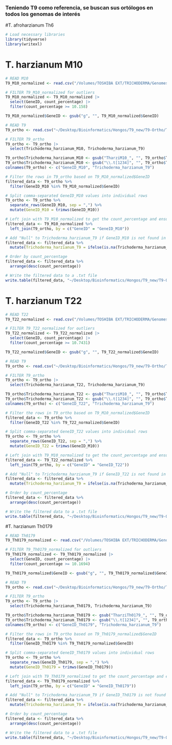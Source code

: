 ### Teniendo T9 como referencia, se buscan sus ortólogos en todos los genomas de interés
#T. afroharzianum Th6
```r
# Load necessary libraries
library(tidyverse)
library(writexl)
```

# T. harzianum M10
```r
# READ M10
T9_M10_normalized <- read.csv("/Volumes/TOSHIBA EXT/TRICHODERMA/Genomes_fungi/outputs/statistics/final_snpcounts/norm_data/T9_M10_norm.txt", header = TRUE, sep = "\t")

# FILTER T9_M10_normalized for outliers
T9_M10_normalized <- T9_M10_normalized |> 
  select(GeneID, count_percentage) |> 
  filter(count_percentage >= 10.158)

T9_M10_normalized$GeneID <- gsub("g", "", T9_M10_normalized$GeneID)

# READ T9
T9_ortho <- read.csv("~/Desktop/Bioinformatics/Hongos/T9_new/T9-Ortho/Trichoderma_harzianum_T9__v__Trichoderma_harzianum_M10.csv", header = TRUE, sep = ",")

# FILTER T9_ortho
T9_ortho <- T9_ortho |> 
  select(Trichoderma_harzianum_M10, Trichoderma_harzianum_T9)

T9_ortho$Trichoderma_harzianum_M10 <- gsub("TharziM10_", "", T9_ortho$Trichoderma_harzianum_M10) 
T9_ortho$Trichoderma_harzianum_M10 <- gsub("\\.t[1234]", "", T9_ortho$Trichoderma_harzianum_M10) 
colnames(T9_ortho) <- c("GeneID_M10", "Trichoderma_harzianum_T9")

# Filter the rows in T9_ortho based on T9_M10_normalized$GeneID
filtered_data <- T9_ortho %>%
  filter(GeneID_M10 %in% T9_M10_normalized$GeneID)

# Split comma-separated GeneID_M10 values into individual rows
T9_ortho <- T9_ortho %>%
  separate_rows(GeneID_M10, sep = ",") %>%
  mutate(GeneID_M10 = trimws(GeneID_M10))

# Left join with T9_M10_normalized to get the count_percentage and ensure all GeneID_M10 are included
filtered_data <- T9_M10_normalized %>%
  left_join(T9_ortho, by = c("GeneID" = "GeneID_M10"))

# Add "Null" to Trichoderma_harzianum_T9 if GeneID_M10 is not found in Trichoderma_harzianum_T9
filtered_data <- filtered_data %>%
  mutate(Trichoderma_harzianum_T9 = ifelse(is.na(Trichoderma_harzianum_T9), "Null", Trichoderma_harzianum_T9))

# Order by count_percentage
filtered_data <- filtered_data %>%
  arrange(desc(count_percentage))

# Write the filtered data to a .txt file
write.table(filtered_data, "~/Desktop/Bioinformatics/Hongos/T9_new/T9-Ortho/ortho-complete/M10_T9_ortho.txt", sep="\t", row.names=FALSE, col.names=TRUE, quote=FALSE)
```

# T. harzianum T22
```r
# READ T22
T9_T22_normalized <- read.csv("/Volumes/TOSHIBA EXT/TRICHODERMA/Genomes_fungi/outputs/statistics/final_snpcounts/norm_data/T9_T22_norm.txt", header = TRUE, sep = "\t")

# FILTER T9_T22_normalized for outliers
T9_T22_normalized <- T9_T22_normalized |> 
  select(GeneID, count_percentage) |> 
  filter(count_percentage >= 10.7431)

T9_T22_normalized$GeneID <- gsub("g", "", T9_T22_normalized$GeneID)

# READ T9
T9_ortho <- read.csv("~/Desktop/Bioinformatics/Hongos/T9_new/T9-Ortho/Trichoderma_harzianum_T9__v__Trichoderma_harzianum_T22.csv", header = TRUE, sep = ",")

# FILTER T9_ortho
T9_ortho <- T9_ortho |> 
  select(Trichoderma_harzianum_T22, Trichoderma_harzianum_T9)

T9_ortho$Trichoderma_harzianum_T22 <- gsub("TharziM10_", "", T9_ortho$Trichoderma_harzianum_T22) 
T9_ortho$Trichoderma_harzianum_T22 <- gsub("\\.t[1234]", "", T9_ortho$Trichoderma_harzianum_T22) 
colnames(T9_ortho) <- c("GeneID_T22", "Trichoderma_harzianum_T9")

# Filter the rows in T9_ortho based on T9_M10_normalized$GeneID
filtered_data <- T9_ortho %>%
  filter(GeneID_T22 %in% T9_T22_normalized$GeneID)

# Split comma-separated GeneID_T22 values into individual rows
T9_ortho <- T9_ortho %>%
  separate_rows(GeneID_T22, sep = ",") %>%
  mutate(GeneID_T22 = trimws(GeneID_M10))

# Left join with T9_M10_normalized to get the count_percentage and ensure all GeneID_M10 are included
filtered_data <- T9_T22_normalized %>%
  left_join(T9_ortho, by = c("GeneID" = "GeneID_T22"))

# Add "Null" to Trichoderma_harzianum_T9 if GeneID_T22 is not found in Trichoderma_harzianum_T9
filtered_data <- filtered_data %>%
  mutate(Trichoderma_harzianum_T9 = ifelse(is.na(Trichoderma_harzianum_T9), "Null", Trichoderma_harzianum_T9))

# Order by count_percentage
filtered_data <- filtered_data %>%
  arrange(desc(count_percentage))

# Write the filtered data to a .txt file
write.table(filtered_data, "~/Desktop/Bioinformatics/Hongos/T9_new/T9-Ortho/ortho-complete/T22_T9_ortho.txt", sep="\t", row.names=FALSE, col.names=TRUE, quote=FALSE)
```

#T. harzianum Th0179
```r
# READ Th0179
T9_Th0179_normalized <- read.csv("/Volumes/TOSHIBA EXT/TRICHODERMA/Genomes_fungi/outputs/statistics/final_snpcounts/norm_data/T9_Th0179_norm.txt", header = TRUE, sep = "\t")

# FILTER T9_Th0179_normalized for outliers
T9_Th0179_normalized <- T9_Th0179_normalized |> 
  select(GeneID, count_percentage) |> 
  filter(count_percentage >= 10.1694)

T9_Th0179_normalized$GeneID <- gsub("g", "", T9_Th0179_normalized$GeneID)

# READ T9
T9_ortho <- read.csv("~/Desktop/Bioinformatics/Hongos/T9_new/T9-Ortho/Trichoderma_harzianum_T9__v__Trichoderma_harzianum_Th0179.csv", header = TRUE, sep = ",")

# FILTER T9_ortho
T9_ortho <- T9_ortho |> 
  select(Trichoderma_harzianum_Th0179, Trichoderma_harzianum_T9)

T9_ortho$Trichoderma_harzianum_Th0179 <- gsub("TharziTh0179_", "", T9_ortho$Trichoderma_harzianum_Th0179) 
T9_ortho$Trichoderma_harzianum_Th0179 <- gsub("\\.t[1234]", "", T9_ortho$Trichoderma_harzianum_Th0179) 
colnames(T9_ortho) <- c("GeneID_Th0179", "Trichoderma_harzianum_T9")

# Filter the rows in T9_ortho based on T9_Th0179_normalized$GeneID
filtered_data <- T9_ortho %>%
  filter(GeneID_Th0179 %in% T9_Th0179_normalized$GeneID)

# Split comma-separated GeneID_Th0179 values into individual rows
T9_ortho <- T9_ortho %>%
  separate_rows(GeneID_Th0179, sep = ",") %>%
  mutate(GeneID_Th0179 = trimws(GeneID_Th0179))

# Left join with T9_Th0179_normalized to get the count_percentage and ensure all GeneID_M10 are included
filtered_data <- T9_Th0179_normalized %>%
  left_join(T9_ortho, by = c("GeneID" = "GeneID_Th0179"))

# Add "Null" to Trichoderma_harzianum_T9 if GeneID_Th0179 is not found in Trichoderma_harzianum_T9
filtered_data <- filtered_data %>%
  mutate(Trichoderma_harzianum_T9 = ifelse(is.na(Trichoderma_harzianum_T9), "Null", Trichoderma_harzianum_T9))

# Order by count_percentage
filtered_data <- filtered_data %>%
  arrange(desc(count_percentage))

# Write the filtered data to a .txt file
write.table(filtered_data, "~/Desktop/Bioinformatics/Hongos/T9_new/T9-Ortho/ortho-complete/Th0179_T9_ortho.txt", sep="\t", row.names=FALSE, col.names=TRUE, quote=FALSE)
```